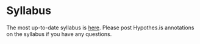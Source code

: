 # Syllabus {-}

The most up-to-date syllabus is <a href="http://bit.ly/sna-syl-19" target="_blank">here</a>.
Please post Hypothes.is annotations on the syllabus if you have any questions.
